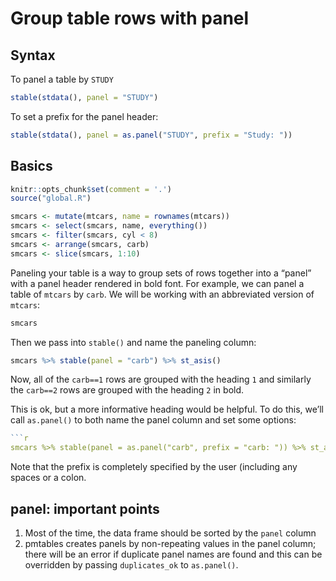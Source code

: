 # Group table rows with panel  {#panel-intro}

## Syntax

To panel a table by `STUDY` 

```r
stable(stdata(), panel = "STUDY") 
```

To set a prefix for the panel header:
```r
stable(stdata(), panel = as.panel("STUDY", prefix = "Study: "))
```


## Basics

```r
knitr::opts_chunk$set(comment = '.')
source("global.R")
```

```r
smcars <- mutate(mtcars, name = rownames(mtcars))
smcars <- select(smcars, name, everything())
smcars <- filter(smcars, cyl < 8)
smcars <- arrange(smcars, carb)
smcars <- slice(smcars, 1:10)
```

Paneling your table is a way to group sets of rows together into a "panel" 
with a panel header rendered in bold font. For example, we can panel a table 
of `mtcars` by `carb`.  We will be working with an abbreviated version of 
`mtcars`:

```r
smcars
```

Then we pass into `stable()` and name the paneling column:
```r
smcars %>% stable(panel = "carb") %>% st_asis()
```

Now, all of the `carb==1` rows are grouped with the heading `1` and similarly 
the `carb==2` rows are grouped with the heading `2` in bold. 

This is ok, but a more informative heading would be helpful. To do this, we'll 
call `as.panel()` to both name the panel column and set some options:

```r
```r
smcars %>% stable(panel = as.panel("carb", prefix = "carb: ")) %>% st_asis()
```

Note that the prefix is completely specified by the user (including any spaces
or a colon.


## panel: important points

1. Most of the time, the data frame should be sorted by the `panel` column
1. pmtables creates panels by non-repeating values in the panel column; there 
   will be an error if duplicate panel names are found and this can be 
   overridden by passing `duplicates_ok` to `as.panel()`.  


\clearpage
